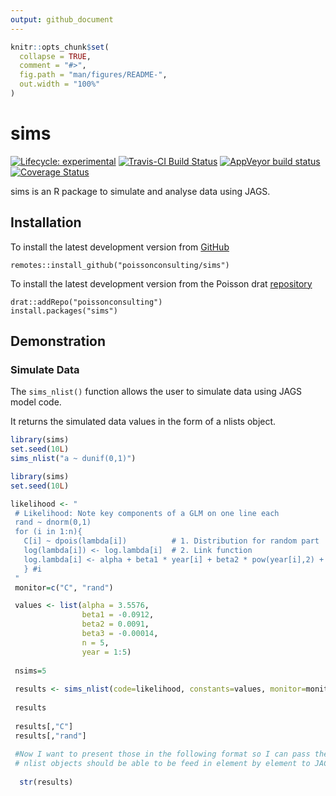 ```yaml
---
output: github_document
---
```


<!-- README.md is generated from README.Rmd. Please edit that file -->

```r
knitr::opts_chunk$set(
  collapse = TRUE,
  comment = "#>",
  fig.path = "man/figures/README-",
  out.width = "100%"
)
```
# sims

<!-- badges: start -->
[![Lifecycle: experimental](https://img.shields.io/badge/lifecycle-experimental-orange.svg)](https://www.tidyverse.com/lifecycle/#experimental)
[![Travis-CI Build Status](https://travis-ci.com/poissonconsulting/sims.svg?branch=master)](https://travis-ci.com/poissonconsulting/sims)
[![AppVeyor build status](https://ci.appveyor.com/api/projects/status/github/poissonconsulting/sims?branch=master&svg=true)](https://ci.appveyor.com/project/poissonconsulting/sims)
[![Coverage Status](https://img.shields.io/codecov/c/github/poissonconsulting/sims/master.svg)](https://codecov.io/github/poissonconsulting/sims?branch=master)
<!-- badges: end -->

sims is an R package to simulate and analyse data using JAGS.

## Installation

To install the latest development version from [GitHub](https://github.com/poissonconsulting/sims)
```
remotes::install_github("poissonconsulting/sims")
```

To install the latest development version from the Poisson drat [repository](https://github.com/poissonconsulting/drat)
```
drat::addRepo("poissonconsulting")
install.packages("sims")
```

## Demonstration

### Simulate Data

The `sims_nlist()` function allows the user to simulate data 
using JAGS model code.

It returns the simulated data values in the form of a nlists object.

```r
library(sims)
set.seed(10L)
sims_nlist("a ~ dunif(0,1)")
```


```r
library(sims)
set.seed(10L)

likelihood <- "
 # Likelihood: Note key components of a GLM on one line each
 rand ~ dnorm(0,1)
 for (i in 1:n){
   C[i] ~ dpois(lambda[i])          # 1. Distribution for random part
   log(lambda[i]) <- log.lambda[i]  # 2. Link function
   log.lambda[i] <- alpha + beta1 * year[i] + beta2 * pow(year[i],2) + beta3 * pow(year[i],3)                      # 3. Linear predictor
   } #i
 "
 monitor=c("C", "rand")

 values <- list(alpha = 3.5576,
                beta1 = -0.0912,
                beta2 = 0.0091,
                beta3 = -0.00014,
                n = 5,
                year = 1:5)
 
 nsims=5
 
 results <- sims_nlist(code=likelihood, constants=values, monitor=monitor, nsims=nsims)
 
 results
 
 results[,"C"]
 results[,"rand"]
 
 #Now I want to present those in the following format so I can pass them as data to JAGS for the analysis
 # nlist objects should be able to be feed in element by element to JAGs models.
 
  str(results)
```

